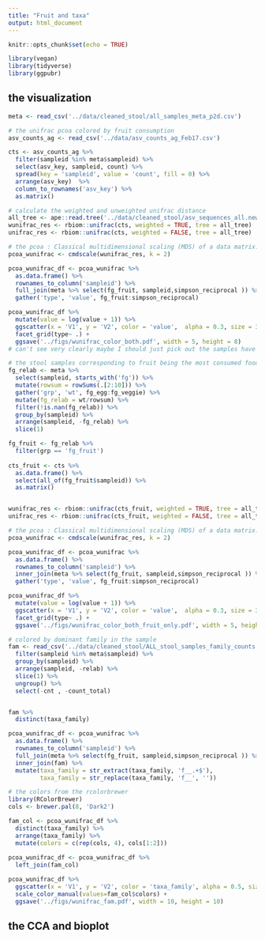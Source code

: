```yaml
---
title: "Fruit and taxa"
output: html_document
---
```


```r
knitr::opts_chunk$set(echo = TRUE)
```

```r
library(vegan)
library(tidyverse)
library(ggpubr)
```

## the visualization 

```r
meta <- read_csv('../data/cleaned_stool/all_samples_meta_p2d.csv')
```


```r
# the unifrac pcoa colored by fruit consumption
asv_counts_ag <- read_csv('../data/asv_counts_ag_Feb17.csv')

cts <- asv_counts_ag %>% 
  filter(sampleid %in% meta$sampleid) %>% 
  select(asv_key, sampleid, count) %>% 
  spread(key = 'sampleid', value = 'count', fill = 0) %>% 
  arrange(asv_key)  %>% 
  column_to_rownames('asv_key') %>% 
  as.matrix()

# calculate the weighted and unweighted unifrac distance
all_tree <- ape::read.tree('../data/cleaned_stool/asv_sequences_all.newick')
wunifrac_res <- rbiom::unifrac(cts, weighted = TRUE, tree = all_tree)
unifrac_res <- rbiom::unifrac(cts, weighted = FALSE, tree = all_tree)

# the pcoa : Classical multidimensional scaling (MDS) of a data matrix. Also known as principal coordinates analysis (Gower, 1966).
pcoa_wunifrac <- cmdscale(wunifrac_res, k = 2) 

pcoa_wunifrac_df <- pcoa_wunifrac %>% 
  as.data.frame() %>% 
  rownames_to_column('sampleid') %>% 
  full_join(meta %>% select(fg_fruit, sampleid,simpson_reciprocal )) %>% 
  gather('type', 'value', fg_fruit:simpson_reciprocal)

pcoa_wunifrac_df %>% 
  mutate(value = log(value + 1)) %>% 
  ggscatter(x = 'V1', y = 'V2', color = 'value',  alpha = 0.3, size = 3, xlab = 'PCO 1', ylab = 'PCO 2') +
  facet_grid(type~ .) +
  ggsave('../figs/wunifrac_color_both.pdf', width = 5, height = 8)
# can't see very clearly maybe I should just pick out the samples have most fruit consumption
```

```r
# the stool samples corresponding to fruit being the most consumed food groups of the day
fg_relab <- meta %>% 
  select(sampleid, starts_with('fg')) %>% 
  mutate(rowsum = rowSums(.[2:10])) %>% 
  gather('grp', 'wt', fg_egg:fg_veggie) %>% 
  mutate(fg_relab = wt/rowsum) %>% 
  filter(!is.nan(fg_relab)) %>% 
  group_by(sampleid) %>% 
  arrange(sampleid, -fg_relab) %>% 
  slice(1)

fg_fruit <- fg_relab %>% 
  filter(grp == 'fg_fruit')
  
cts_fruit <- cts %>% 
  as.data.frame() %>% 
  select(all_of(fg_fruit$sampleid)) %>% 
  as.matrix()


wunifrac_res <- rbiom::unifrac(cts_fruit, weighted = TRUE, tree = all_tree)
unifrac_res <- rbiom::unifrac(cts_fruit, weighted = FALSE, tree = all_tree)

# the pcoa : Classical multidimensional scaling (MDS) of a data matrix. Also known as principal coordinates analysis (Gower, 1966).
pcoa_wunifrac <- cmdscale(wunifrac_res, k = 2) 

pcoa_wunifrac_df <- pcoa_wunifrac %>% 
  as.data.frame() %>% 
  rownames_to_column('sampleid') %>% 
  inner_join(meta %>% select(fg_fruit, sampleid,simpson_reciprocal )) %>% 
  gather('type', 'value', fg_fruit:simpson_reciprocal)

pcoa_wunifrac_df %>% 
  mutate(value = log(value + 1)) %>% 
  ggscatter(x = 'V1', y = 'V2', color = 'value',  alpha = 0.3, size = 3, xlab = 'PCO 1', ylab = 'PCO 2') +
  facet_grid(type~ .) +
  ggsave('../figs/wunifrac_color_both_fruit_only.pdf', width = 5, height = 8)
```

```r
# colored by dominant family in the sample 
fam <- read_csv('../data/cleaned_stool/ALL_stool_samples_family_counts.csv') %>% 
  filter(sampleid %in% meta$sampleid) %>% 
  group_by(sampleid) %>% 
  arrange(sampleid, -relab) %>% 
  slice(1) %>% 
  ungroup() %>% 
  select(-cnt , -count_total)


fam %>% 
  distinct(taxa_family)

pcoa_wunifrac_df <- pcoa_wunifrac %>% 
  as.data.frame() %>% 
  rownames_to_column('sampleid') %>% 
  full_join(meta %>% select(fg_fruit, sampleid,simpson_reciprocal )) %>% 
  inner_join(fam) %>% 
  mutate(taxa_family = str_extract(taxa_family, 'f__.+$'),
         taxa_family = str_replace(taxa_family, 'f__', ''))

# the colors from the rcolorbrewer
library(RColorBrewer)
cols <- brewer.pal(8, 'Dark2')

fam_col <- pcoa_wunifrac_df %>% 
  distinct(taxa_family) %>% 
  arrange(taxa_family) %>% 
  mutate(colors = c(rep(cols, 4), cols[1:2]))
  
pcoa_wunifrac_df <- pcoa_wunifrac_df %>% 
  left_join(fam_col)

pcoa_wunifrac_df %>% 
  ggscatter(x = 'V1', y = 'V2', color = 'taxa_family', alpha = 0.5, size = 3) +
  scale_color_manual(values=fam_col$colors) +
  ggsave('../figs/wunifrac_fam.pdf', width = 10, height = 10)
```


## the CCA and bioplot